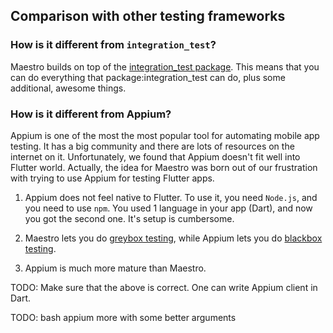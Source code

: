 ## Comparison with other testing frameworks

### How is it different from `integration_test`?

Maestro builds on top of the [integration_test package][integration_test]. This
means that you can do everything that package:integration_test can do, plus some
additional, awesome things.

### How is it different from Appium?

Appium is one of the most the most popular tool for automating mobile app
testing. It has a big community and there are lots of resources on the internet
on it. Unfortunately, we found that Appium doesn't fit well into Flutter world.
Actually, the idea for Maestro was born out of our frustration with trying to
use Appium for testing Flutter apps.

1. Appium does not feel native to Flutter. To use it, you need `Node.js`, and
   you need to use `npm`. You used 1 language in your app (Dart), and now you
   got the second one. It's setup is cumbersome.

1. Maestro lets you do [greybox testing][greybox], while Appium lets you do
   [blackbox testing][blackbox].

1. Appium is much more mature than Maestro.

TODO: Make sure that the above is correct. One can write Appium client in Dart.

TODO: bash appium more with some better arguments

[appium]: https://appium.io
[greybox]: https://en.wikipedia.org/wiki/Gray_box_testing
[blackbox]: https://en.wikipedia.org/wiki/Black-box_testing
[integration_test]: https://github.com/flutter/flutter/tree/master/packages/integration_test
